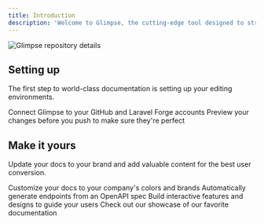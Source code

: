 ```yaml
---
title: Introduction
description: 'Welcome to Glimpse, the cutting-edge tool designed to streamline the development workflow for Laravel projects. Glimpse seamlessly integrates with GitHub and Laravel Forge to create isolated preview environments for your pull requests, enabling you to visualize and test changes before they hit production.'
---
```


<img
  className="block rounded-lg border border-gray-200 shadow-md"
  src="/images/hero.png"
  alt="Glimpse repository details"
/>

## Setting up

The first step to world-class documentation is setting up your editing environments.

<CardGroup cols={2}>
  <Card
    title="Onboading Guide"
    icon="list-check"
    href="/quickstart"
  >
    Connect Glimpse to your GitHub and Laravel Forge accounts
  </Card>
  <Card
    title="Preview Changes"
    icon="image"
    href="https://mintlify.com/docs/development"
  >
    Preview your changes before you push to make sure they're perfect
  </Card>
</CardGroup>

## Make it yours

Update your docs to your brand and add valuable content for the best user conversion.

<CardGroup cols={2}>
  <Card
    title="Customize Style"
    icon="palette"
    href="https://mintlify.com/docs/settings/global"
  >
    Customize your docs to your company's colors and brands
  </Card>
  <Card
    title="Reference APIs"
    icon="code"
    href="https://mintlify.com/docs/api-playground/openapi"
  >
    Automatically generate endpoints from an OpenAPI spec
  </Card>
  <Card
    title="Add Components"
    icon="screwdriver-wrench"
    href="https://mintlify.com/docs/components/accordion"
  >
    Build interactive features and designs to guide your users
  </Card>
  <Card
    title="Get Inspiration"
    icon="stars"
    href="https://mintlify.com/customers"
  >
    Check out our showcase of our favorite documentation
  </Card>
</CardGroup>
